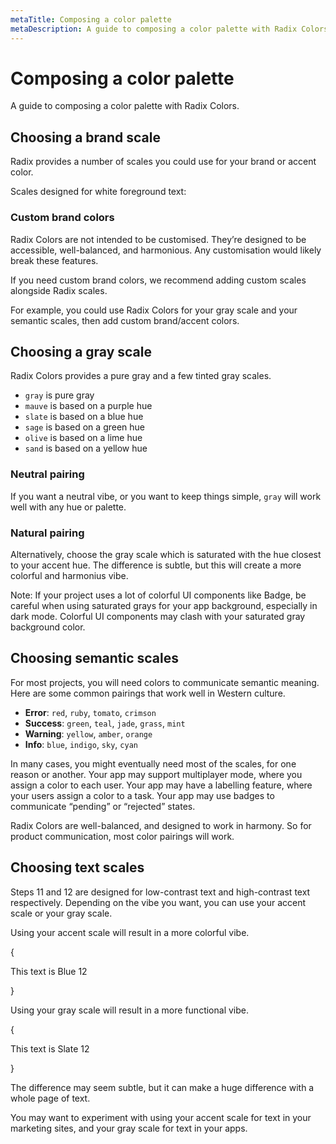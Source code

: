 ```yaml
---
metaTitle: Composing a color palette
metaDescription: A guide to composing a color palette with Radix Colors.
---
```


# Composing a color palette

<Description>
  A guide to composing a color palette with Radix Colors.
</Description>

## Choosing a brand scale

Radix provides a number of scales you could use for your brand or accent color.

Scales designed for white foreground text:

<ColorGrayPairsComplementary />

### Custom brand colors

Radix Colors are not intended to be customised. They’re designed to be accessible, well-balanced, and harmonious. Any customisation would likely break these features.

If you need custom brand colors, we recommend adding custom scales alongside Radix scales.

For example, you could use Radix Colors for your gray scale and your semantic scales, then add custom brand/accent colors.

## Choosing a gray scale

Radix Colors provides a pure gray and a few tinted gray scales.

<ColorGrays />

- `gray` is pure gray
- `mauve` is based on a purple hue
- `slate` is based on a blue hue
- `sage` is based on a green hue
- `olive` is based on a lime hue
- `sand` is based on a yellow hue

### Neutral pairing

If you want a neutral vibe, or you want to keep things simple, `gray` will work well with any hue or palette.

### Natural pairing

Alternatively, choose the gray scale which is saturated with the hue closest to your accent hue. The difference is subtle, but this will create a more colorful and harmonius vibe.

<ColorGrayPairs />

<Note>
  Note: If your project uses a lot of colorful UI components like Badge, be
  careful when using saturated grays for your app background, especially in dark
  mode. Colorful UI components may clash with your saturated gray background
  color.
</Note>

## Choosing semantic scales

For most projects, you will need colors to communicate semantic meaning. Here are some common pairings that work well in Western culture.

- **Error**: `red`, `ruby`, `tomato`, `crimson`
- **Success**: `green`, `teal`, `jade`, `grass`, `mint`
- **Warning**: `yellow`, `amber`, `orange`
- **Info**: `blue`, `indigo`, `sky`, `cyan`

In many cases, you might eventually need most of the scales, for one reason or another. Your app may support multiplayer mode, where you assign a color to each user. Your app may have a labelling feature, where your users assign a color to a task. Your app may use badges to communicate “pending” or “rejected” states.

Radix Colors are well-balanced, and designed to work in harmony. So for product communication, most color pairings will work.

## Choosing text scales

Steps 11 and 12 are designed for low-contrast text and high-contrast text respectively. Depending on the vibe you want, you can use your accent scale or your gray scale.

Using your accent scale will result in a more colorful vibe.

{

<Box my="5">
  <Text
    as="p"
    size="7"
    align="center"
    weight="bold"
    style={{ color: 'var(--blue-12)' }}
  >
    This text is Blue 12
  </Text>
</Box>

}

Using your gray scale will result in a more functional vibe.

{

<Box my="5">
  <Text
    as="p"
    size="7"
    align="center"
    weight="bold"
    style={{ color: 'var(--slate-12)' }}
  >
    This text is Slate 12
  </Text>
</Box>

}

The difference may seem subtle, but it can make a huge difference with a whole page of text.

You may want to experiment with using your accent scale for text in your marketing sites, and your gray scale for text in your apps.

